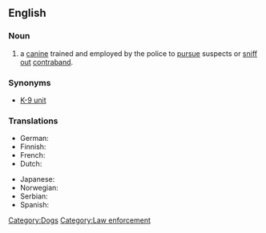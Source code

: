 ==English==
{{wikipedia}}

===Noun===
{{en-noun|sg=[[police]] [[dog]]}}

# a [[canine]] trained and employed by the police to [[pursue]] suspects or [[sniff out]] [[contraband]].

===Synonyms===
* [[K-9 unit]]

===Translations===
{{rfc-level|Translations at L3+ (AutoFormat would have corrected level of Synonyms)}}
{{trans-top|trained dog for police work}}
* German: {{t+|de|Diensthund}}
* Finnish: {{t+|fi|Poliisikoira}}
* French: {{t+|fr|Chien policier}}
* Dutch: {{t+|nl|Politiehond}}
{{trans-mid}}
* Japanese: {{t+|ja|警察犬|tr=keisatsuken|sc=Jpan}}
* Norwegian: {{t+|no|Politihund}}
* Serbian: {{t+|sr|Полицијски пас}}
* Spanish: {{t+|es|Perros policía}}
{{trans-bottom}}

[[Category:Dogs]]
[[Category:Law enforcement]]